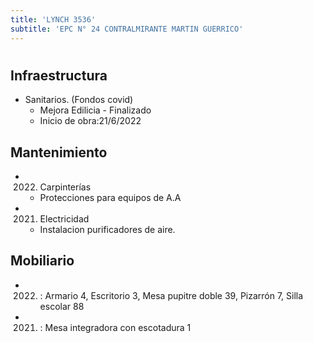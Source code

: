 ```yaml
---
title: 'LYNCH 3536'
subtitle: 'EPC N° 24 CONTRALMIRANTE MARTIN GUERRICO'
---
```


#
## Infraestructura

* Sanitarios. (Fondos covid) 
    + Mejora Edilicia - Finalizado 
    + Inicio de obra:21/6/2022 






## Mantenimiento

*  (2022) Carpinterías 
    + Protecciones para equipos de A.A

*  (2021) Electricidad 
    + Instalacion purificadores de aire.





## Mobiliario

*  (2022) : Armario 4, Escritorio 3, Mesa pupitre doble 39, Pizarrón 7, Silla escolar 88 

*  (2021) : Mesa integradora con escotadura 1 



